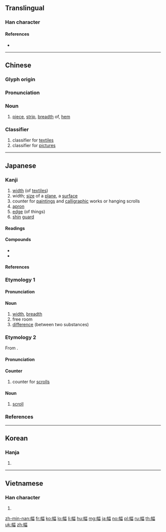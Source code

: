 ==Translingual==

===Han character===
{{Han char|rn=50|rad=巾|as=09|sn=12|four=41266|canj=LBMRW|ids=⿰巾畐}}

====References====
* {{Han ref|kx=0334.210|dkj=08995|dj=0641.230|hdz=10746.130|uh=5E45|ud=24133|bh=B454|bd=46164}}

----

==Chinese==
{{zh-forms}}

===Glyph origin===
{{Han etym}}

===Pronunciation===
{{zh-pron
|m=fú
|c=fuk1
|mn=pak/hok
|mn_note=pak - vernacular, hok - literary
|h=pfs=puk
|mc=y
|oc=y
|cat=n,cls
}}

===Noun===
{{zh-noun}}

# [[piece]], [[strip]], [[breadth]] of, [[hem]]

===Classifier===
{{zh-cls}}

# classifier for [[textile]]s
# classifier for [[picture]]s

----

==Japanese==

===Kanji===
{{ja-kanji|grade=c|rs=巾09}}

# [[width]] (of [[textiles]])
# width; [[size]] of a [[plane]], a [[surface]]
# counter for [[painting]]s and [[calligraphic]] works or hanging scrolls
# [[apron]]
# [[edge]] (of things)
# [[shin]] [[guard]]

====Readings====
{{ja-readings|goon=[[ふく]] (fuku)|kanon=[[ふく]] (fuku)|kun=[[はば]] (haba)}}

====Compounds====
* {{ja-r|幅員|ふくいん}}
* {{ja-r|歩幅|ほはば}}

====References====
{{ja-kref
|ku=4193
|shift=959D
|jis=497D
|euc=C9FD
|skip=1-3-9
|freq=641
|nelson=1484
|newnelson=1574
|halpern=569
|kld=417
|heisig=407
|tuttle=3f9.2
}}

===Etymology 1===
{{ja-kanjitab|はば|yomi=k}}

====Pronunciation====
{{ja-pron|yomi=k|はば|acc=0|acc_ref=DJR,NHK}}

====Noun====
{{ja-noun|はば}}

# [[width]], [[breadth]]
# free room
# [[difference]] (between two substances)

===Etymology 2===
{{ja-kanjitab|ふく|yomi=o}}
From {{etyl|ltc|ja|sort=ふく}} {{m|zh|幅|tr=pjuwk}}.

====Pronunciation====
{{ja-pron|yomi=o|ふく|acc=2|dev=1|acc_ref=DJR,NHK}}

====Counter====
{{ja-pos|counter|ふく}}

# counter for [[scroll]]s

====Noun====
{{ja-noun|ふく}}

# [[scroll]]

===References===
<references/>

----

==Korean==

===Hanja===
{{ko-hanja|hangeul=폭|rv=pok|mr=p'ok}}

# {{defn|lang=ko|sort=巾09}}

----

==Vietnamese==

===Han character===
{{vi-hantu|[[bức]], [[phúc]]|rs=巾09}}

# {{defn|lang=vi|sort=巾09}}

[[zh-min-nan:幅]]
[[fr:幅]]
[[ko:幅]]
[[lo:幅]]
[[li:幅]]
[[hu:幅]]
[[mg:幅]]
[[ja:幅]]
[[no:幅]]
[[pl:幅]]
[[ru:幅]]
[[th:幅]]
[[uk:幅]]
[[zh:幅]]
